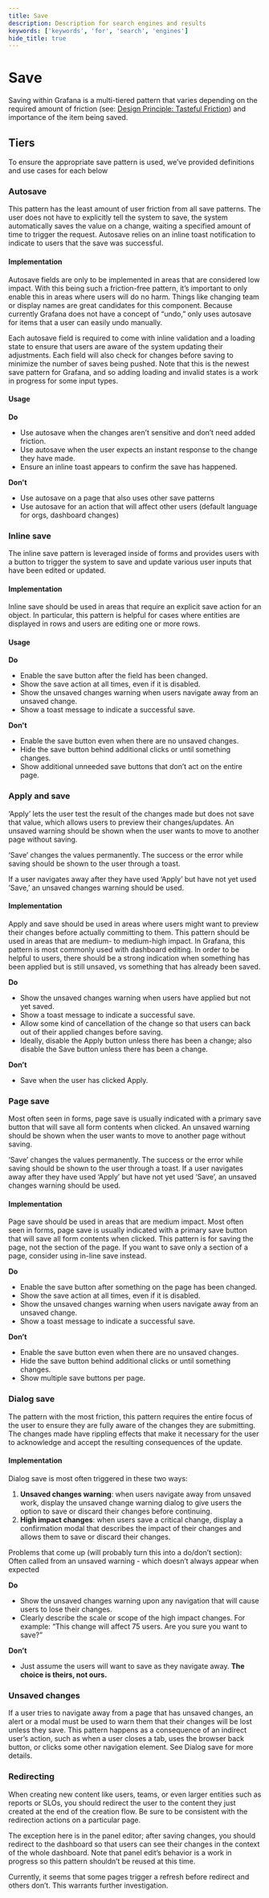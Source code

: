 ```yaml
---
title: Save
description: Description for search engines and results
keywords: ['keywords', 'for', 'search', 'engines']
hide_title: true
---
```



# Save <Badge text='ready' color='green'></Badge>

Saving within Grafana is a multi-tiered pattern that varies depending on the required amount of friction (see: [Design Principle: Tasteful Friction](/design-system/Foundations/design-principles#tasteful-friction)) and importance of the item being saved.

## Tiers

To ensure the appropriate save pattern is used, we’ve provided definitions and use cases for each below

### Autosave

This pattern has the least amount of user friction from all save patterns. The user does not have to explicitly tell the system to save, the system automatically saves the value on a change, waiting a specified amount of time to trigger the request. Autosave relies on an inline toast notification to indicate to users that the save was successful. 

#### Implementation
Autosave fields are only to be implemented in areas that are considered low impact. With this being such a friction-free pattern, it’s important to only enable this in areas where users will do no harm. Things like changing team or display names are great candidates for this component. Because currently Grafana does not have a concept of “undo,” only uses autosave for items that a user can easily undo manually.

Each autosave field is required to come with inline validation and a loading state to ensure that users are aware of the system updating their adjustments. Each field will also check for changes before saving to minimize the number of saves being pushed. Note that this is the newest save pattern for Grafana, and so adding loading and invalid states is a work in progress for some input types. 


#### Usage
**Do**
- Use autosave when the changes aren’t sensitive and don’t need added friction.
- Use autosave when the user expects an instant response to the change they have made.
- Ensure an inline toast appears to confirm the save has happened.

**Don't**
- Use autosave on a page that also uses other save patterns
- Use autosave for an action that will affect other users (default language for orgs, dashboard changes)

### Inline save

The inline save pattern is leveraged inside of forms and provides users with a button to trigger the system to save and update various user inputs that have been edited or updated.

#### Implementation
Inline save should be used in areas that require an explicit save action for an object. In particular, this pattern is helpful for cases where entities are displayed in rows and users are editing one or more rows. 

#### Usage
**Do**
- Enable the save button after the field has been changed.
- Show the save action at all times, even if it is disabled.
- Show the unsaved changes warning when users navigate away from an unsaved change.
- Show a toast message to indicate a successful save.

**Don't**
- Enable the save button even when there are no unsaved changes.
- Hide the save button behind additional clicks or until something changes. 
- Show additional unneeded save buttons that don’t act on the entire page.

### Apply and save
‘Apply’ lets the user test the result of the changes made but does not save that value, which allows users to preview their changes/updates. An unsaved warning should be shown when the user wants to move to another page without saving.

‘Save’ changes the values permanently. The success or the error while saving should be shown to the user through a toast. 

If a user navigates away after they have used ‘Apply’ but have not yet used ‘Save,’ an unsaved changes warning should be used.

#### Implementation
Apply and save should be used in areas where users might want to preview their changes before actually committing to them. This pattern should be used in areas that are medium- to medium-high impact. In Grafana, this pattern is most commonly used with dashboard editing. In order to be helpful to users, there should be a strong indication when something has been applied but is still unsaved, vs something that has already been saved. 

**Do**
- Show the unsaved changes warning when users have applied but not yet saved.
- Show a toast message to indicate a successful save.
- Allow some kind of cancellation of the change so that users can back out of their applied changes before saving.
- Ideally, disable the Apply button unless there has been a change; also disable the Save button unless there has been a change. 

**Don’t**
- Save when the user has clicked Apply.

### Page save
Most often seen in forms, page save is usually indicated with a primary save button that will save all form contents when clicked. An unsaved warning should be shown when the user wants to move to another page without saving. 

‘Save’ changes the values permanently. The success or the error while saving should be shown to the user through a toast. If a user navigates away after they have used ‘Apply’ but have not yet used ‘Save’, an unsaved changes warning should be used.

#### Implementation
Page save should be used in areas that are medium impact. Most often seen in forms, page save is usually indicated with a primary save button that will save all form contents when clicked. This pattern is for saving the page, not the section of the page. If you want to save only a section of a page, consider using in-line save instead.

**Do**
- Enable the save button after something on the page has been changed.
- Show the save action at all times, even if it is disabled.
- Show the unsaved changes warning when users navigate away from an unsaved change.
- Show a toast message to indicate a successful save.

**Don’t**
- Enable the save button even when there are no unsaved changes.
- Hide the save button behind additional clicks or until something changes. 
- Show multiple save buttons per page.

### Dialog save

The pattern with the most friction, this pattern requires the entire focus of the user to ensure they are fully aware of the changes they are submitting. The changes made have rippling effects that make it necessary for the user to acknowledge and accept the resulting consequences of the update.

#### Implementation
Dialog save is most often triggered in these two ways:
1. **Unsaved changes warning**: when users navigate away from unsaved work, display the unsaved change warning dialog to give users the option to save or discard their changes before continuing. 
2. **High impact changes**: when users save a critical change, display a confirmation modal that describes the impact of their changes and allows them to save or discard their changes.

Problems that come up (will probably turn this into a do/don’t section):
Often called from an unsaved warning - which doesn’t always appear when expected

**Do**
- Show the unsaved changes warning upon any navigation that will cause users to lose their changes. 
- Clearly describe the scale or scope of the high impact changes. For example: “This change will affect 75 users. Are you sure you want to save?” 

**Don’t**
- Just assume the users will want to save as they navigate away. **The choice is theirs, not ours.** 

### Unsaved changes
If a user tries to navigate away from a page that has unsaved changes, an alert or a modal must be used to warn them that their changes will be lost unless they save. This pattern happens as a consequence of an indirect user’s action, such as when a user closes a tab, uses the browser back button, or clicks some other navigation element. See Dialog save for more details.

### Redirecting
When creating new content like users, teams, or even larger entities such as reports or SLOs, you should redirect the user to the content they just created at the end of the creation flow. Be sure to be consistent with the redirection actions on a particular page.

The exception here is in the panel editor; after saving changes, you should redirect to the dashboard so that users can see their changes in the context of the whole dashboard. Note that panel edit’s behavior is a work in progress so this pattern shouldn’t be reused at this time.

Currently, it seems that some pages trigger a refresh before redirect and others don’t. This warrants further investigation.
